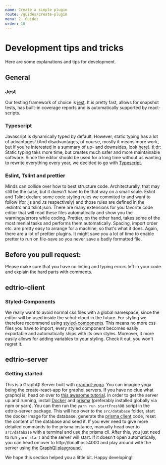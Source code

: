 ```yaml
---
name: Create a simple plugin
route: /guides/create-plugin
menu: 2. Guides
order: 10
---
```


# Development tips and tricks

Here are some explanations and tips for development.

## General

### Jest

Our testing framework of choice is [jest](https://jestjs.io/). It is pretty fast, allows for snapshot tests, has built-in coverage reports and is automatically supported by react-scripts.

### Typescript

Javascript is dynamically typed by default. However, static typing has a lot of advantages! (And disadvantages, of course, mostly it means more work, but if you're interested in a summary of up- and downsides, look [here](https://medium.freecodecamp.org/why-use-static-types-in-javascript-part-2-part-3-be699ee7be60)).
tl;dr: Static typing taks more time, but creates much safer and more maintainable software. Since the editor should be used for a long time without us wanting to rewrite everything every year, we decided to go with [Typescript](https://www.typescriptlang.org/).

### Eslint, Tslint and prettier

Minds can collide over how to best structure code. Architecturally, that may still be the case, but it doesn't have to be that way on a small scale. Eslint and Tslint declare some code styling rules we commited to and want to follow (for .js and .ts respectively) and those rules are defined in the .eslintrc and tslint.json. There are many extensions for you favorite code editor that will read these files automatically and show you the warnings/errors while coding.
Prettier, on the other hand, takes some of the most menial tasks and performs them automatically. Spacing, import order etc. are pretty easy to arrange for a machine, so that's what it does. Again, there are a lot of prettier plugins. It might save you a lot of time to enable pretter to run on file-save so you never save a badly formatted file.

## Before you pull request:

Please make sure that you have no linting and typing errors left in your code and explain the hard parts with comments.

## edtrio-client

### Styled-Components

We really want to avoid normal css files with a global namespace, since the editor will be used inside the schul-cloud in the future.
For styling we therefore recommend using [styled-components](https://www.styled-components.com/). This means no more css files you have to import, every styled component becomes easily exportable and automatically ships with its own styles. Moreover, it more easily allows for adding variables to your styling. Check it out, you won't regret it.

## edtrio-server

### Getting started

This is a GraphQl Server built with [graphql-yoga](https://github.com/prisma/graphql-yoga). You can imagine yoga being the create-react-app for graphql servers. If you have no clue what graphql is, head on over to [this awesome tutorial](https://www.howtographql.com/).
In order to get the server up and running, install [Docker](https://store.docker.com/editions/community/) and [prisma](https://www.prisma.io/) (preferably installed globally via npm or yarn).
You can then run the `yarn run startFreshDB` script in the edtrio-server package. This will hop over to the `src/database` folder, start the docker image for the database, generate the [prisma client](https://www.prisma.io/docs/prisma-client/) code, reset the content of the database and seed it. If you ever need to give more detailed commands to the prisma instance, manually head over to `src/database` with a terminal and use the prisma cli.
After this, you just need to run `yarn start` and the server will start. If it doesn't open automatically, you can head on over to http://localhost:4000 and play around with the server using the [GraphQl playground](https://github.com/prisma/graphql-playground).

We hope this section helped you a little bit. Happy developing!

